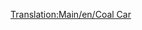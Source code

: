 [[Translation:Main/en/Coal Car]]{{en/-}}{{Template:Wagons/Nl
|Naam=Kolenwagon
|Afbeelding= [[File:en/Coaltruck.png]]
|NormaalKosten=£1,375 ($2,750)
|NormaalGewicht=18 / 48 t
|NormaalCapaciteit=30 ton kolen
|MonoKosten=£1,375 ($2,750)
|MonoGewicht=18 / 53 t
|MonoCapaciteit=35 ton kolen
|MagKosten=£1,375 ($2,750)
|MagGewicht=18 / 55 t
|MagCapaciteit=37 ton kolen
|Omschrijving=De kolenwagon kan kolen transporteren. Deze wagon is beschikbaar in [[Main/en/Klimaat/Nl#Gematigd|gematigde]] en [[Main/en/Klimaat/Nl#Subarctisch|subarctische]] klimaten.
}}